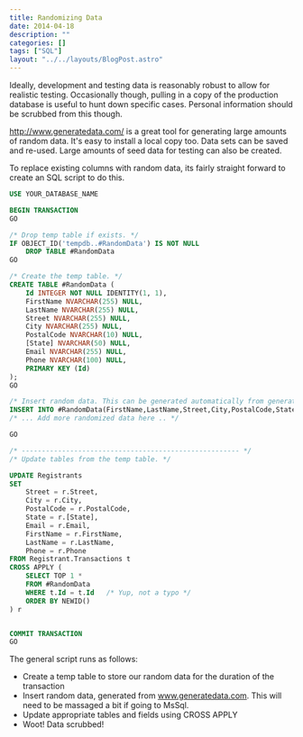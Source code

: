 ---
title: Randomizing Data
date: 2014-04-18
description: ""
categories: []
tags: ["SQL"]
layout: "../../layouts/BlogPost.astro"
---

Ideally, development and testing data is reasonably robust to allow for realistic testing. Occasionally though, pulling in a copy of the production database is useful to hunt down specific cases. Personal information should be scrubbed from this though.

http://www.generatedata.com/ is a great tool for generating large amounts of random data. It's easy to install a local copy too. Data sets can be saved and re-used. Large amounts of seed data for testing can also be created.

To replace existing columns with random data, its fairly straight forward to create an SQL script to do this.

```sql
USE YOUR_DATABASE_NAME

BEGIN TRANSACTION
GO

/* Drop temp table if exists. */
IF OBJECT_ID('tempdb..#RandomData') IS NOT NULL 
	DROP TABLE #RandomData
GO

/* Create the temp table. */
CREATE TABLE #RandomData (
    Id INTEGER NOT NULL IDENTITY(1, 1),
    FirstName NVARCHAR(255) NULL,
    LastName NVARCHAR(255) NULL,
    Street NVARCHAR(255) NULL,
    City NVARCHAR(255) NULL,
    PostalCode NVARCHAR(10) NULL,
    [State] NVARCHAR(50) NULL,
    Email NVARCHAR(255) NULL,
    Phone NVARCHAR(100) NULL,
    PRIMARY KEY (Id)
);
GO

/* Insert random data. This can be generated automatically from generatedata.com */
INSERT INTO #RandomData(FirstName,LastName,Street,City,PostalCode,State,Email,Phone) VALUES('Todd','Young','Ap #473-5868 Maecenas Avenue','Chandler','85414','AZ','id@sociisnatoquepenatibus.ca','(108) 354-7428');
/* ... Add more randomized data here .. */

GO

/* ------------------------------------------------------ */
/* Update tables from the temp table. */

UPDATE Registrants
SET
	Street = r.Street,
	City = r.City,
	PostalCode = r.PostalCode,
	State = r.[State],
	Email = r.Email,
	FirstName = r.FirstName,
	LastName = r.LastName,
	Phone = r.Phone
FROM Registrant.Transactions t
CROSS APPLY (
	SELECT TOP 1 *
	FROM #RandomData
	WHERE t.Id = t.Id   /* Yup, not a typo */
	ORDER BY NEWID()
) r


COMMIT TRANSACTION
GO
```

The general script runs as follows:

 - Create a temp table to store our random data for the duration of the transaction
 - Insert random data, generated from www.generatedata.com. This will need to be massaged a bit if going to MsSql.
 - Update appropriate tables and fields using CROSS APPLY
 - Woot! Data scrubbed!